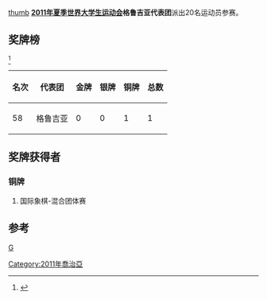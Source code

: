 [[文件:Flag_of_Georgia.svg|thumb]]
'''[[2011年夏季世界大学生运动会|2011年夏季世界大学生运动会]]格鲁吉亚代表团'''派出20名运动员参赛。

==奖牌榜==
<ref>{{Cite web |url=http://match.sz2011.org/Medal/CHI.htm |title=奖牌榜 |accessdate=2011-08-26 |archive-date=2012-07-14 |archive-url=https://archive.is/20120714212414/http://match.sz2011.org/Medal/CHI.htm |dead-url=no }}</ref>
{| class="wikitable"
|-
! 名次 !! 代表团 !! 金牌 !! 银牌 !! 铜牌 !! 总数
|-
| 58 || 格鲁吉亚 || 0 || 0 || 1 || 1 
|}
==奖牌获得者==
===铜牌===
#国际象棋-混合团体赛
==参考==
<references/>
{{2011年夏季世界大学生运动会代表团}}
[[分类:2011年夏季世界大学生运动会代表团|G]]
[[Category:2011年喬治亞|Category:2011年喬治亞]]